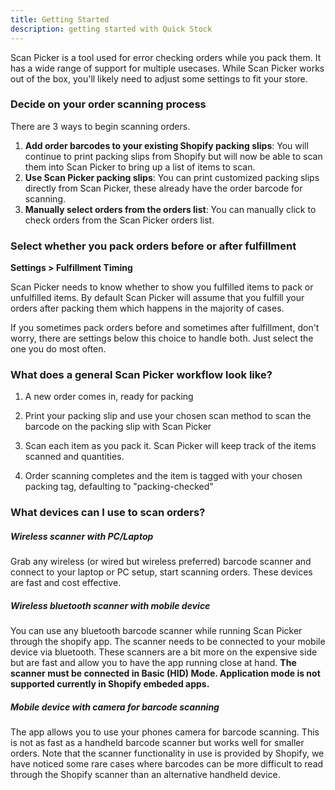 ```yaml
---
title: Getting Started
description: getting started with Quick Stock
---
```











Scan Picker is a tool used for error checking orders while you pack them. It has a wide range of support for multiple usecases. While Scan Picker works out of the box, you'll likely need to adjust some settings to fit your store.

### Decide on your order scanning process

There are 3 ways to begin scanning orders.
1. **Add order barcodes to your existing Shopify packing slips**: You will continue to print packing slips from Shopify but will now be able to scan them into Scan Picker to bring up a list of items to scan.
2. **Use Scan Picker packing slips**: You can print customized packing slips directly from Scan Picker, these already have the order barcode for scanning.
3. **Manually select orders from the orders list**: You can manually click to check orders from the Scan Picker orders list.

<CardGrid>
  <LinkCard title="Add barcodes to packing slips" href="/scanpickerdocs/packingslips" />
  <LinkCard title="Scan Picker packing slips" href="/scanpickerdocs/packingslipstemplate" />
</CardGrid>

### Select whether you pack orders before or after fulfillment

**Settings > Fulfillment Timing**

Scan Picker needs to know whether to show you fulfilled items to pack or unfulfilled items. By default Scan Picker will assume that you fulfill your orders after packing them which happens in the majority of cases.

If you sometimes pack orders before and sometimes after fulfillment, don't worry, there are settings below this choice to handle both. Just select the one you do most often.

### What does a general Scan Picker workflow look like?

<Steps>

1. A new order comes in, ready for packing

2. Print your packing slip and use your chosen scan method to scan the barcode on the packing slip with Scan Picker

3. Scan each item as you pack it. Scan Picker will keep track of the items scanned and quantities.

4. Order scanning completes and the item is tagged with your chosen packing tag, defaulting to "packing-checked"

</Steps>

### What devices can I use to scan orders?

##### Wireless scanner with PC/Laptop
Grab any wireless (or wired but wireless preferred) barcode scanner and connect to your laptop or PC setup, start scanning orders. These devices are fast and cost effective.

##### Wireless bluetooth scanner with mobile device
You can use any bluetooth barcode scanner while running Scan Picker through the shopify app. The scanner needs to be connected to your mobile device via bluetooth. 
These scanners are a bit more on the expensive side but are fast and allow you to have the app running close at hand. **The scanner must be connected in Basic (HID) Mode. Application mode is not supported currently in Shopify embeded apps.**

##### Mobile device with camera for barcode scanning
The app allows you to use your phones camera for barcode scanning. This is not as fast as a handheld barcode scanner but works well for smaller orders. 
Note that the scanner functionality in use is provided by Shopify, we have noticed some rare cases where barcodes can be more difficult to read through the Shopify scanner than an alternative handheld device.

